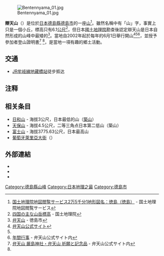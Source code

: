 {{Infobox Mountain
| 名稱 = 辯天山
| other_name ={{jpn|j=弁天山|kyu=辯天山|hg=べんてんやま}}
| 照片 = Benten yama.jpg
| 照片說明 = 辯天山
| 位置 = {{JPN}}[[德島縣|德島縣]][[德島市|德島市]]{{tsl|ja|方上町|方上町}}辯財天8番地1
| 相對高度 = {{convert|6.1|m|ft|0}}
| 座標 = {{coord|34|01|26|N|134|32|30|E|type:mountain|display=inline,title}}
| 地形圖 =
| 類別 =
| 年齡 =
| pushpin_map = Japan
| pushpin_map_caption =  辯天山在日本的位置
| latd  =  34 | latm  = 1 | lats  = 26 | latNS  = N
| longd = 134 | longm = 32 | longs = 30 | longEW = E
}}

[[File:Bentennyama_01.jpg|thumb]]

'''辯天山'''（{{jpn|j=弁天山|kyu=辯天山|hg=べんてんやま}}）是位於[[日本|日本]][[德島縣|德島縣]][[德島市|德島市]]{{tsl|ja|方上町|方上町}}的一座[[山|山]]<ref>[http://watchizu.gsi.go.jp/watchizu.html?b=340126&l=1343230 国土地理院地図閲覧サービス2万5千分1地形図名：徳島（徳島）] - 国土地理院地図閲覧サービス</ref>。雖然名稱中有「山」字，事實上只是一個小丘，標高只有6.1[[公尺|公尺]]<ref>[http://www.gsi.go.jp/sikoku/chiri-index.htm 四国の主な山岳標高] {{webarchive|url=https://web.archive.org/web/20120505034514/http://www.gsi.go.jp/sikoku/chiri-index.htm |date=2012-05-05 }} - 国土地理院</ref>，但日本[[國土地理院|國土地理院]]勘查後認定辯天山是日本自然形成的山峰中最矮的<ref name="tokushimashi">[http://www.city.tokushima.tokushima.jp/kankou/kankoushisetsu/bentenyama.html 弁天山] {{webarchive|url=https://web.archive.org/web/20071123011849/http://www.city.tokushima.tokushima.jp/kankou/kankoushisetsu/bentenyama.html |date=2007-11-23 }} - 徳島市</ref>。當地自2002年起於每年的6月1日舉行開山<ref name="benten">[http://bentenyama.com/ 弁天山公式サイト]</ref><ref name="tokushimashi"/><ref>[http://bentenyama.com/nenkan-gyoji/nenkan-gyoji.html 年間行事] - 弁天山公式サイト内</ref>，並授予參加者登山證明書<ref>[http://bentenyama.com/kigan-kinen/kigan.html 弁天山 厳島神社・弁天山 祈願と記念品] - 弁天山公式サイト内</ref><!--および公式サイトで弁天山の全景を見渡せる動画のライブ中継を行っている--><ref name="benten"/>，是當地一項有趣的鄉土活動。

== 交通 ==
*[[四國旅客鐵道|JR]][[牟岐線|牟岐線]][[地藏橋站|地藏橋站]]徒步抵达

== 注释 ==
{{Reflist|2}}

== 相关条目 ==
* [[日和山_(仙台)|日和山]] - 海拔3公尺，日本最低的山（[[築山|築山]]）
* [[天保山|天保山]] - 海拔4.5公尺，二等三角点日本第二低山（築山）
* [[富士山|富士山]] - 海拔3775.63公尺，日本最高山
* [[葡萄牙萊里亞大街|葡萄牙萊里亞大街]]（{{lang|ja|ポルトガル・レイリア大通り}}）

==外部連結==
* [https://web.archive.org/web/20071123011849/http://www.city.tokushima.tokushima.jp/kankou/kankoushisetsu/bentenyama.html {{lang|ja|徳島市観光案内 弁天山}}]
* [http://watchizu.gsi.go.jp/watchizu.aspx?id=51340400&slidex=2000&slidey=800 {{lang|ja|国土地理院 地図閲覧システム2万5千分1地形図名：徳島 (南西)}}]
* [http://bentenyama.com {{lang|ja|日本一低い山「弁天山」}}]


[[Category:德島縣山峰|Category:德島縣山峰]]
[[Category:日本地理之最|Category:日本地理之最]]
[[Category:德島市|Category:德島市]]